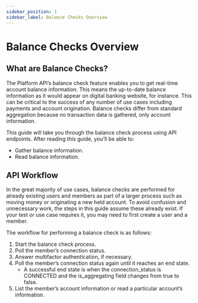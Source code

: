 ```yaml
---
sidebar_position: 1
sidebar_label: Balance Checks Overview
---
```


# Balance Checks Overview

## What are Balance Checks?

The Platform API’s balance check feature enables you to get real-time account balance information. This means the up-to-date balance information as it would appear on digital banking website, for instance. This can be critical to the success of any number of use cases including payments and account origination. Balance checks differ from standard aggregation because no transaction data is gathered, only account information.

This guide will take you through the balance check process using API endpoints. After reading this guide, you’ll be able to:

* Gather balance information.
* Read balance information.

## API Workflow

<Admonition type="info">
In the great majority of use cases, balance checks are performed for already existing users and members as part of a larger process such as moving money or originating a new held account. To avoid confusion and unnecessary work, the steps in this guide assume these already exist. If your test or use case requires it, you may need to first create a user and a member.
</Admonition>

The workflow for performing a balance check is as follows:

1. Start the balance check process.
1. Poll the member’s connection status.
1. Answer multifactor authentication, if necessary.
1. Poll the member’s connection status again until it reaches an end state.
    * A successful end state is when the connection_status is CONNECTED and the is_aggregating field changes from true to false.
1. List the member’s account information or read a particular account’s information.


